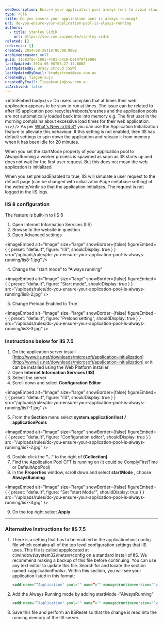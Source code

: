 ```yaml
---
seoDescription: Ensure your application pool always runs to avoid slow load times and recycles after idle time.
type: rule
title: Do you ensure your application pool is always running?
uri: do-you-ensure-your-application-pool-is-always-running
authors:
  - title: Stanley Sidik
    url: https://ssw.com.au/people/stanley-sidik
related: []
redirects: []
created: 2014-08-29T19:06:00.000Z
archivedreason: null
guid: 31683f0c-1802-4481-b418-be14f9f1998e
lastUpdated: 2024-06-08T03:27:17.000Z
lastUpdatedBy: Brady Stroud [SSW]
lastUpdatedByEmail: bradystroud@ssw.com.au
createdBy: TiagoAraujo
createdByEmail: TiagoAraujo@ssw.com.au
isArchived: false
---
```


<introEmbed
  body={<>
Do users complain that at times their web application appears to be slow to run at times. The issue can be related to after IIS application pool recycles/reboots/crashes and the application pools are not automatically loaded back into into memory e.g. The first user in the morning complains about excessive load times for their web application.
  </>}
/>
As per [What's New in IIS 8?](https://docs.microsoft.com/en-us/iis/get-started/whats-new-in-iis-8/?WT.mc_id=DOP-MVP-33518) you can use the Application Initialization feature to alleviate this behaviour. If this setting is not enabled, then IIS has default settings to spin down the application and release it from memory when it has been idle for 20 minutes.

When you set the startMode property of your application pool to AlwaysRunning a worker process is spawned as soon as IIS starts up and does not wait for the first user request. But this does not mean the web application is initialized.

When you set preloadEnabled to true, IIS will simulate a user request to the default page (can be changed with initializationPage metabase setting) of the website/virdir so that the application initializes. The request is not logged in the IIS logs.

### IIS 8 configuration

The feature is built-in to IIS 8

1. Open Internet Information Services (IIS)
2. Browse to the website in question
3. Open Advanced settings

   
<imageEmbed
  alt="Image"
  size="large"
  showBorder={false}
  figureEmbed={ {
    preset: "default",
    figure: "IIS",
    shouldDisplay: true
  } }
  src="/uploads/rules/do-you-ensure-your-application-pool-is-always-running/iis8-1.jpg"
/>

4. Change the “start mode” to “Always running”

   
<imageEmbed
  alt="Image"
  size="large"
  showBorder={false}
  figureEmbed={ {
    preset: "default",
    figure: "Start mode",
    shouldDisplay: true
  } }
  src="/uploads/rules/do-you-ensure-your-application-pool-is-always-running/iis8-2.jpg"
/>

5. Change Preload Enabled to True
   
<imageEmbed
  alt="Image"
  size="large"
  showBorder={false}
  figureEmbed={ {
    preset: "default",
    figure: "Preload setting",
    shouldDisplay: true
  } }
  src="/uploads/rules/do-you-ensure-your-application-pool-is-always-running/iis8-3.jpg"
/>

### Instructions below for IIS 7.5

1. On the application server install [http://www.iis.net/downloads/microsoft/application-initialization](http://www.iis.net/downloads/microsoft/application-initialization) or it can be installed using the Web Platform installer
2. Open **Internet Information Services (IIS)**
3. Select the server
4. Scroll down and select **Configuration Editor**
   
<imageEmbed
  alt="Image"
  size="large"
  showBorder={false}
  figureEmbed={ {
    preset: "default",
    figure: "IIS",
    shouldDisplay: true
  } }
  src="/uploads/rules/do-you-ensure-your-application-pool-is-always-running/iis7-1.jpg"
/>

5. From the **Section** menu select **system.applicationHost / applicationPools**
   
<imageEmbed
  alt="Image"
  size="large"
  showBorder={false}
  figureEmbed={ {
    preset: "default",
    figure: "Configuration editor",
    shouldDisplay: true
  } }
  src="/uploads/rules/do-you-ensure-your-application-pool-is-always-running/iis7-2.jpg"
/>

6. Double click the **“…”** to the right of **(Collection)**
7. Find the Application Pool CFT is running on (it could be ComplyFirstTime or DefaultAppPool)
8. In the **Properties** window, scroll down and select **startMode** , choose **AlwaysRunning**
   
<imageEmbed
  alt="Image"
  size="large"
  showBorder={false}
  figureEmbed={ {
    preset: "default",
    figure: "Set \"start Mode\"",
    shouldDisplay: true
  } }
  src="/uploads/rules/do-you-ensure-your-application-pool-is-always-running/iis7-3.jpg"
/>

9. On the top right select **Apply**

---

### Alternative Instructions for IIS 7.5

1. There is a setting that has to be enabled in the applicationhost.config file which contains all of the top level configuration settings that IIS uses. This file is called appplocated at c:\windows\system32\inetsvr\config on a standard install of IIS. We recommend making a backup of this file before continuing. You can use any text editor to update this file. Search for and locate the section named &lt;applicationPools&gt;. Within this section, you will see your application listed in this format:

   ```xml
   <add name="”Application" pool="" name”="" managedruntimeversion="”v4.0″"></add>
   ```

2. Add the Always Running mode by adding startMode="AlwaysRunning"

   ```xml
   <add name="”Application" pool="" name”="" managedruntimeversion="”v4.0″" startmode="AlwaysRunning"></add>
   ```

3. Save this file and perform an IISReset so that the change is read into the running memory of the IIS server.
